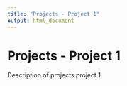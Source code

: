 ```yaml
---
title: "Projects - Project 1"
output: html_document
---
```


# Projects - Project 1

Description of projects project 1.
